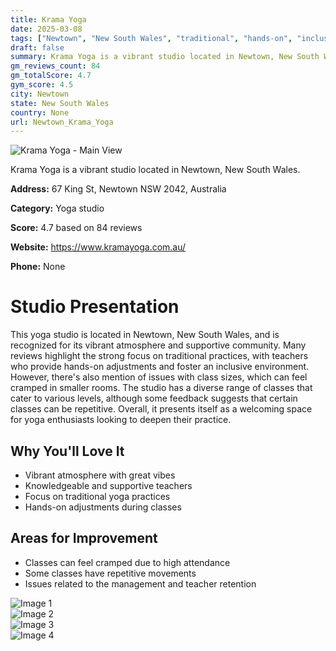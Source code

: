 ```yaml
---
title: Krama Yoga
date: 2025-03-08
tags: ["Newtown", "New South Wales", "traditional", "hands-on", "inclusive", "atmosphere", "size", "Newtown"]  
draft: false
summary: Krama Yoga is a vibrant studio located in Newtown, New South Wales.
gm_reviews_count: 84
gm_totalScore: 4.7
gym_score: 4.5
city: Newtown
state: New South Wales
country: None
url: Newtown_Krama_Yoga
---
```


<div className="aspect-[16/9] relative my-8">
  <img 
    src="https://lh5.googleusercontent.com/p/AF1QipNosQ2yJYlwtdWaZpWhYBzW2wV5KB7K8CRLDyAd=w1920-h1080-k-no"
    alt="Krama Yoga - Main View"
    className="object-cover absolute inset-0 w-full h-full rounded-lg"
  />
</div>

Krama Yoga is a vibrant studio located in Newtown, New South Wales.

**Address:** 67 King St, Newtown NSW 2042, Australia

**Category:** Yoga studio

**Score:** 4.7 based on 84 reviews

**Website:** https://www.kramayoga.com.au/

**Phone:** None

# Studio Presentation

This yoga studio is located in Newtown, New South Wales, and is recognized for its vibrant atmosphere and supportive community. Many reviews highlight the strong focus on traditional practices, with teachers who provide hands-on adjustments and foster an inclusive environment. However, there's also mention of issues with class sizes, which can feel cramped in smaller rooms. The studio has a diverse range of classes that cater to various levels, although some feedback suggests that certain classes can be repetitive. Overall, it presents itself as a welcoming space for yoga enthusiasts looking to deepen their practice.

## Why You'll Love It

- Vibrant atmosphere with great vibes
- Knowledgeable and supportive teachers
- Focus on traditional yoga practices
- Hands-on adjustments during classes

## Areas for Improvement

- Classes can feel cramped due to high attendance
- Some classes have repetitive movements
- Issues related to the management and teacher retention

<div className="grid grid-cols-1 xl:grid-cols-2 gap-4 my-8">
<div className="aspect-[4/3] relative"><img src="https://lh5.googleusercontent.com/p/AF1QipNlv5g4mS2SVrLa2L0DQnhyDGrRZDvh2hoFjUgr=w1920-h1080-k-no" alt="Image 1" className="object-cover absolute inset-0 w-full h-full rounded-lg" /></div>
<div className="aspect-[4/3] relative"><img src="https://lh5.googleusercontent.com/p/AF1QipMoWiidSjRBvoTjUBZY72YoVBDuw5evrlJPA570=w1920-h1080-k-no" alt="Image 2" className="object-cover absolute inset-0 w-full h-full rounded-lg" /></div>
<div className="aspect-[4/3] relative"><img src="https://lh5.googleusercontent.com/p/AF1QipM3-0Wpi5eB7AA52jfwBAa_TkWqbeeLXC314p_W=w1920-h1080-k-no" alt="Image 3" className="object-cover absolute inset-0 w-full h-full rounded-lg" /></div>
<div className="aspect-[4/3] relative"><img src="https://lh5.googleusercontent.com/p/AF1QipMCPNR2CDR-9fnQ8zSAPhuEznIEMDv7kG74HNEX=w1920-h1080-k-no" alt="Image 4" className="object-cover absolute inset-0 w-full h-full rounded-lg" /></div>
</div>